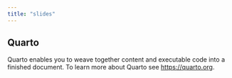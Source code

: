 ```yaml
---
title: "slides"
---
```


## Quarto

Quarto enables you to weave together content and executable code into a finished document. To learn more about Quarto see <https://quarto.org>.
